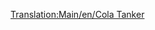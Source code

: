 [[Translation:Main/en/Cola Tanker]]{{en/-}}{{Template:Vagones/Es
|Imagen=[[File:en/Colatanker.png]]
|Nombre=Cisterna de Cola
|PrecioNormal=2.132 € (1.066 £)
|PesoNormal=24 / 49 t
|CapacidadNormal=25.000 litros de cola
|PrecioMono="
|PesoMono=24 / 54 t
|CapacidadMono=30.000 litros de cola
|PrecioMag="
|PesoMag=24 / 56 t
|CapacidadMag=32.000 litros de cola
|Descripción=La '''cisterna de cola''' sirve para transportar [[Main/es/Cola|cola]] desde los [[Main/es/Pozos de cola|pozos de cola]] hasta la [[Main/es/Fábrica de refrescos|fábrica de refrescos]] en el clima [[Main/en/Climas/Es#Fantasía|fantasía]]
}}